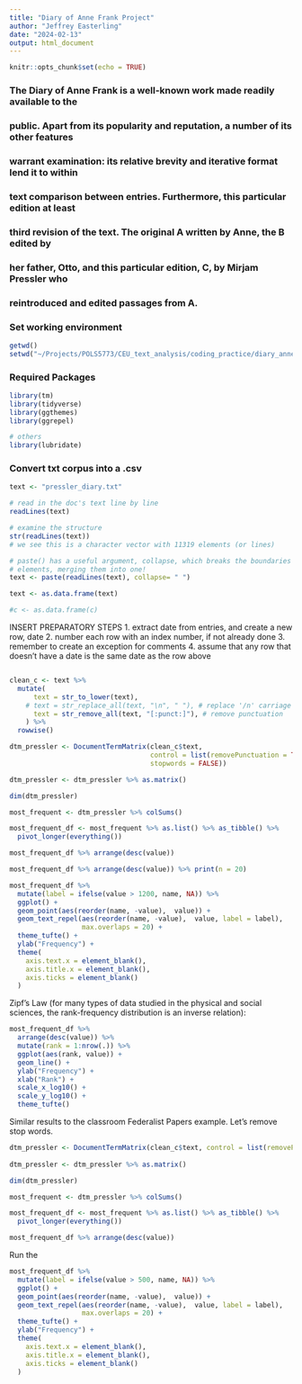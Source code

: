 ```yaml
---
title: "Diary of Anne Frank Project"
author: "Jeffrey Easterling"
date: "2024-02-13"
output: html_document
---
```


```r
knitr::opts_chunk$set(echo = TRUE)
```

### The Diary of Anne Frank is a well-known work made readily available to the 
### public. Apart from its popularity and reputation, a number of its other features
### warrant examination: its relative brevity and iterative format lend it to within
### text comparison between entries. Furthermore, this particular edition at least
### third revision of the text. The original A written by Anne, the B edited by
### her father, Otto, and this particular edition, C, by Mirjam Pressler who 
### reintroduced and edited passages from A.

### Set working environment

```r
getwd()
setwd("~/Projects/POLS5773/CEU_text_analysis/coding_practice/diary_annefrank")
```

### Required Packages

```r
library(tm)
library(tidyverse)
library(ggthemes)
library(ggrepel)

# others
library(lubridate)
```

### Convert txt corpus into a .csv 

```r
text <- "pressler_diary.txt"

# read in the doc's text line by line
readLines(text)

# examine the structure
str(readLines(text))
# we see this is a character vector with 11319 elements (or lines)

# paste() has a useful argument, collapse, which breaks the boundaries between
# elements, merging them into one!
text <- paste(readLines(text), collapse= " ")

text <- as.data.frame(text)

#c <- as.data.frame(c)

```

INSERT PREPARATORY STEPS
1. extract date from entries, and create a new row, date
2. number each row with an index number, if not already done
3. remember to create an exception for comments
4. assume that any row that doesn't have a date is the same date as the row above


```r

```





```r
clean_c <- text %>% 
  mutate(
      text = str_to_lower(text),
    # text = str_replace_all(text, "\n", " "), # replace '/n' carriage with " ". Probably unnecessary b/c of the past operation
      text = str_remove_all(text, "[:punct:]"), # remove punctuation
    ) %>% 
  rowwise()
```


```r
dtm_pressler <- DocumentTermMatrix(clean_c$text, 
                                   control = list(removePunctuation = TRUE,
                                   stopwords = FALSE))

dtm_pressler <- dtm_pressler %>% as.matrix()

dim(dtm_pressler)

most_frequent <- dtm_pressler %>% colSums()

most_frequent_df <- most_frequent %>% as.list() %>% as_tibble() %>%
  pivot_longer(everything())

most_frequent_df %>% arrange(desc(value))

most_frequent_df %>% arrange(desc(value)) %>% print(n = 20)
```



```r
most_frequent_df %>%
  mutate(label = ifelse(value > 1200, name, NA)) %>%
  ggplot() +
  geom_point(aes(reorder(name, -value),  value)) +
  geom_text_repel(aes(reorder(name, -value),  value, label = label),
                  max.overlaps = 20) +
  theme_tufte() +
  ylab("Frequency") +
  theme(
    axis.text.x = element_blank(),
    axis.title.x = element_blank(),
    axis.ticks = element_blank()
  )
```


Zipf's Law (for many types of data studied in the physical and social sciences, the rank-frequency distribution is an inverse relation):

```r
most_frequent_df %>%
  arrange(desc(value)) %>%
  mutate(rank = 1:nrow(.)) %>%
  ggplot(aes(rank, value)) +
  geom_line() +
  ylab("Frequency") +
  xlab("Rank") +
  scale_x_log10() +
  scale_y_log10() +
  theme_tufte()

```

Similar results to the classroom Federalist Papers example. Let's remove stop words.


```r
dtm_pressler <- DocumentTermMatrix(clean_c$text, control = list(removePunctuation = TRUE, stopwords = stopwords("english")))
                                   
dtm_pressler <- dtm_pressler %>% as.matrix()

dim(dtm_pressler)

most_frequent <- dtm_pressler %>% colSums()

most_frequent_df <- most_frequent %>% as.list() %>% as_tibble() %>%
  pivot_longer(everything())

most_frequent_df %>% arrange(desc(value))
```

Run the 

```r
most_frequent_df %>%
  mutate(label = ifelse(value > 500, name, NA)) %>%
  ggplot() +
  geom_point(aes(reorder(name, -value),  value)) +
  geom_text_repel(aes(reorder(name, -value),  value, label = label),
                  max.overlaps = 20) +
  theme_tufte() +
  ylab("Frequency") +
  theme(
    axis.text.x = element_blank(),
    axis.title.x = element_blank(),
    axis.ticks = element_blank()
  )

```


